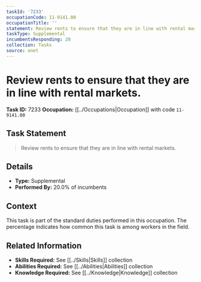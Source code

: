 ```yaml
---
taskId: '7233'
occupationCode: 11-9141.00
occupationTitle: ''
statement: Review rents to ensure that they are in line with rental markets.
taskType: Supplemental
incumbentsResponding: 20
collection: Tasks
source: onet
---
```

# Review rents to ensure that they are in line with rental markets.

**Task ID:** 7233
**Occupation:** [[../Occupations|Occupation]] with code `11-9141.00`

## Task Statement

> Review rents to ensure that they are in line with rental markets.

## Details

- **Type:** Supplemental
- **Performed By:** 20.0% of incumbents

## Context

This task is part of the standard duties performed in this occupation. The percentage indicates how common this task is among workers in the field.

## Related Information

- **Skills Required:** See [[../Skills|Skills]] collection
- **Abilities Required:** See [[../Abilities|Abilities]] collection
- **Knowledge Required:** See [[../Knowledge|Knowledge]] collection
